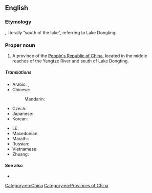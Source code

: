 ==English==

===Etymology===
{{bor|en|cmn|-}} {{zh-l|湖南}}, literally “south of the lake”, referring to Lake Dongting.

===Proper noun===
{{en-proper noun}}
{{wikipedia}}

# A province of the [[People's Republic of China]], located in the middle reaches of the Yangtze River and south of Lake Dongting.

=====Translations=====
{{trans-top|province of China}}
* Arabic: {{t|ar|خُونَان|m|tr=ḵunān}}, {{t|ar|هُونَان|m|tr=hunān}}
* Chinese:
*: Mandarin: {{t+|cmn|湖南|tr=Húnán|sc=Hani}}
* Czech: {{t|cs|Chu-nan}}
* Japanese: {{t+|ja|湖南|tr=こなん, Konan}}
* Korean: {{t|ko|후난|tr=Hunan}}
{{trans-mid}}
* Lü: {{t|khb|ᦆᦴᧉᦓᦱᧃᧉ}}
* Macedonian: {{t|mk|Хунан|tr=Húnan|sc=Cyrl}}
* Marathi: {{t|mr|हुनान|tr=hunāna|sc=Deva}}
* Russian: {{t|ru|Хуна́нь|m}}
* Vietnamese: {{t|vi|Hồ Nam}}
* Zhuang: {{t-needed|za}}
{{trans-bottom}}

====See also====
* {{l|en|Changsha}}

[[Category:en:China]]
[[Category:en:Provinces of China]]